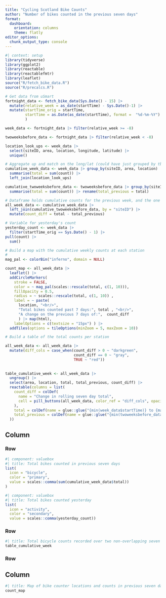 ```yaml
---
title: "Cycling Scotland Bike Counts"
author: "Number of bikes counted in the previous seven days"
format: 
  dashboard:
    orientation: columns
    theme: flatly
editor_options: 
  chunk_output_type: console
---
```


```r
#| context: setup
library(tidyverse)
library(ggplot2)
library(reactable)
library(reactablefmtr)
library(leaflet)
source("R/fetch_bike_data.R")
source("R/precalcs.R")
```


```r
# Get data from uSmart
fortnight_data <- fetch_bike_data(Sys.Date() - 15) |> 
  mutate(relative_week = as_date(startTime) - Sys.Date()-1) |> 
  mutate(startTime_orig = startTime,
         startTime = as.Date(as_date(startTime), format =  "%d-%m-%Y")
         )

week_data <- fortnight_data |> filter(relative_week >= -8)

twoweeksbefore_data <- fortnight_data |> filter(relative_week < -8)

location_look_ups <- week_data |> 
  select(siteID, area, location, longitude, latitude) |> 
  unique()

```


```r
# Aggregate up and match on the long/lat (could have just grouped by tbf)
cumulative_week_data <- week_data |> group_by(siteID, area, location) |> 
  summarise(total = sum(count)) |> 
  left_join(location_look_ups)

cumulative_twoweeksbefore_data <- twoweeksbefore_data |> group_by(siteID) |> 
  summarise(total = sum(count)) |> rename(total_previous = total)

# Dataframe holds cumulative counts for the previous week, and the one before that.
all_week_data <- cumulative_week_data |> 
  left_join(cumulative_twoweeksbefore_data, by = "siteID") |> 
  mutate(count_diff = total - total_previous)

# Variable for yesterday's count
yesterday_count <- week_data |> 
  filter(startTime_orig == Sys.Date() - 1) |> 
pull(count) |> 
  sum()

```


```r
# Build a map with the cumulative weekly counts at each station
# 
mag_pal <- colorBin("inferno", domain = NULL)

count_map <- all_week_data |> 
  leaflet() |> 
  addCircleMarkers(
    stroke = FALSE,
    color = ~ mag_pal(scales::rescale(total, c(1, 10))),
    fillOpacity = 0.5,
    radius = ~ scales::rescale(total, c(1, 10)) ,
    label = ~ paste(
      location, "<br/>",
      "Total bikes counted past 7 days:", total , "<br/>", 
      "A change on the previous 7 days of:",  count_diff
      ) |> map(html),
    labelOptions = c(textsize = "15px") ) |> 
  addTiles(options = tileOptions(minZoom = 5, maxZoom = 10)) 
```


```r
# Build a table of the total counts per station

all_week_data <- all_week_data |>
  mutate(diff_cols = case_when(count_diff > 0 ~ "darkgreen",
                               count_diff == 0 ~ "gray",
                               TRUE ~ "red")) 
 
  
table_cumulative_week <- all_week_data |>
  ungroup() |>
  select(area, location, total, total_previous, count_diff) |> 
  reactable(columns = list(
    count_diff = colDef(
      name = "Change in rolling seven day total",
      cell = pill_buttons(all_week_data, color_ref = "diff_cols", opacity = 0.7)
    ),
    total = colDef(name = glue::glue("{min(week_data$startTime)} to {max(week_data$startTime)}")),
    total_previous = colDef(name = glue::glue("{min(twoweeksbefore_data$startTime)} to {max(twoweeksbefore_data$startTime)}"))
  ))

```



## Column

### Row 
```r
#| component: valuebox
#| title: Total bikes counted in previous seven days
list(
  icon = "bicycle",
  color = "primary",
  value = scales::comma(sum(cumulative_week_data$total))
)
```

```r
#| component: valuebox
#| title: Total bikes counted yesterday
list(
  icon = "activity",
  color = "secondary",
  value = scales::comma(yesterday_count))
```

### Row 

```r
#| title: Total bicycle counts recorded over two non-overlapping seven day periods
table_cumulative_week

```


### Row 

## Column

```r
#| title: Map of bike counter locations and counts in previous seven days
count_map

```

